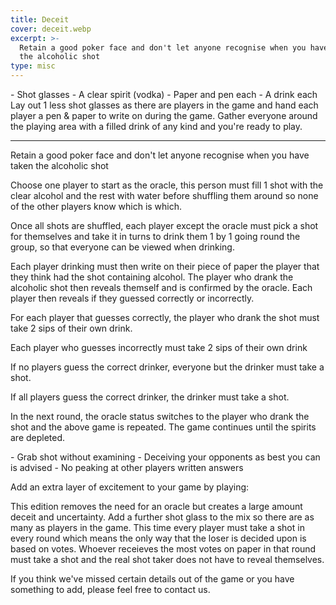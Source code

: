 ```yaml
---
title: Deceit
cover: deceit.webp
excerpt: >-
  Retain a good poker face and don't let anyone recognise when you have taken
  the alcoholic shot
type: misc
---
```


<GameHero
  cover="/BeerGoggleGames/images/deceit.webp"
  alt="Deceit"
/>

<GameSection title="Equipment" icon="/BeerGoggleGames/images/liquor.webp">
-   Shot glasses
-   A clear spirit (vodka)
-   Paper and pen each
-   A drink each
</GameSection>

<GameSection title="Setup" icon="/BeerGoggleGames/images/settings.webp">
Lay out 1 less shot glasses as there are players in the game and hand each player a pen & paper to write on during the game. Gather everyone around the playing area with a filled drink of any kind and you're ready to play.

* * *
</GameSection>

<GameSection title="Aim of the Game" icon="/BeerGoggleGames/images/target.webp">
<p>Retain a good poker face and don't let anyone recognise when you have taken the alcoholic shot</p>
</GameSection>

<GameSection title="How to Play" icon="/BeerGoggleGames/images/question.webp">
Choose one player to start as the oracle, this person must fill 1 shot with the clear alcohol and the rest with water before shuffling them around so none of the other players know which is which.

Once all shots are shuffled, each player except the oracle must pick a shot for themselves and take it in turns to drink them 1 by 1 going round the group, so that everyone can be viewed when drinking.

Each player drinking must then write on their piece of paper the player that they think had the shot containing alcohol. The player who drank the alcoholic shot then reveals themself and is confirmed by the oracle. Each player then reveals if they guessed correctly or incorrectly.

For each player that guesses correctly, the player who drank the shot must take 2 sips of their own drink.

Each player who guesses incorrectly must take 2 sips of their own drink

If no players guess the correct drinker, everyone but the drinker must take a shot.

If all players guess the correct drinker, the drinker must take a shot.

In the next round, the oracle status switches to the player who drank the shot and the above game is repeated. The game continues until the spirits are depleted.
</GameSection>

<GameSection title="Rules" icon="/BeerGoggleGames/images/rules.webp">
-   Grab shot without examining
-   Deceiving your opponents as best you can is advised
-   No peaking at other players written answers
</GameSection>

<GameSection title="Special Edition" icon="/BeerGoggleGames/images/special.webp">
<p>Add an extra layer of excitement to your game by playing:</p>
</GameSection>

<GameSection title="**Free for all**" icon="/BeerGoggleGames/images/question.webp">
<p>This edition removes the need for an oracle but creates a large amount deceit and uncertainty. Add a further shot glass to the mix so there are as many as players in the game. This time every player must take a shot in every round which means the only way that the loser is decided upon is based on votes. Whoever receieves the most votes on paper in that round must take a shot and the real shot taker does not have to reveal themselves.</p>
</GameSection>

<ShareButtons title="Deceit" />

<FeedbackCard>
<p>If you think we've missed certain details out of the game or you have something to add, please feel free to contact us.</p>
</FeedbackCard>

